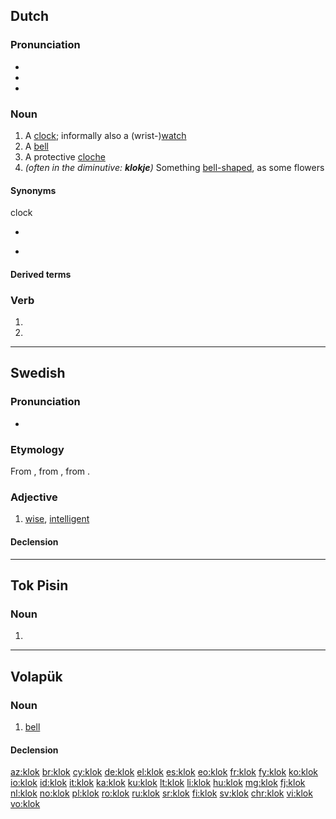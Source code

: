 ==Dutch==
{{wikipedia|lang=nl}}

===Pronunciation===
* {{IPA|/ˈklɔk/|lang=nl}}
* {{rhymes|ɔk|lang=nl}}
* {{audio|Nl-klok.ogg|audio|lang=nl}}

===Noun===
{{nl-noun|f|-en|klokje}}

# A [[clock]]; informally also a (wrist-)[[watch]]
# A [[bell]]
# A protective [[cloche]]
# ''(often in the diminutive: '''klokje''')'' Something [[bell-shaped]], as some flowers

====Synonyms====
clock
* {{l|nl|horloge}} {{g2|n}}
* {{l|nl|uurwerk}} {{g2|n}}

====Derived terms====
{{der3|lang=nl|{{l|nl|avondklok}}
|{{l|nl|grote klok}}
|{{l|nl|klokhuis|g=n}}
|{{l|nl|kerkklok}}
|{{l|nl|klokwerk|g=n}}
|{{l|nl|koekoeksklok}}
|{{l|nl|meiklokje|g=n}}
|{{l|nl|noodklok}}
|{{l|nl|paasklok}}
|{{l|nl|prikklok}}
|{{l|nl|slingerklok}}
|{{l|nl|torenklok}}
|zoals het klokje thuis tikt, tikt het nergens
}}

===Verb===
{{nl-verb-form}}

# {{nl-verb form of|p=1|n=sg|t=pres|m=ind|klokken}}
# {{nl-verb form of|m=imp|klokken}}

----

==Swedish==

===Pronunciation===
* {{audio|Sv-klok.ogg|audio|lang=sv}}

===Etymology===
From {{inh|sv|gmq-osw|kloker}}, from {{inh|sv|non|klókr}}, from {{der|sv|gml|klōk}}.

===Adjective===
{{head|sv|adjective}}

# [[wise]], [[intelligent]]

====Declension====
{{sv-adj-reg}}

----

==Tok Pisin==

===Noun===
{{head|tpi|noun}}

# {{alternative form of|kilok|lang=tpi}}

----

==Volapük==

===Noun===
{{vo-noun}}

# [[bell]]

====Declension====
{{vo-decl-noun}}

[[az:klok]]
[[br:klok]]
[[cy:klok]]
[[de:klok]]
[[el:klok]]
[[es:klok]]
[[eo:klok]]
[[fr:klok]]
[[fy:klok]]
[[ko:klok]]
[[io:klok]]
[[id:klok]]
[[it:klok]]
[[ka:klok]]
[[ku:klok]]
[[lt:klok]]
[[li:klok]]
[[hu:klok]]
[[mg:klok]]
[[fj:klok]]
[[nl:klok]]
[[no:klok]]
[[pl:klok]]
[[ro:klok]]
[[ru:klok]]
[[sr:klok]]
[[fi:klok]]
[[sv:klok]]
[[chr:klok]]
[[vi:klok]]
[[vo:klok]]